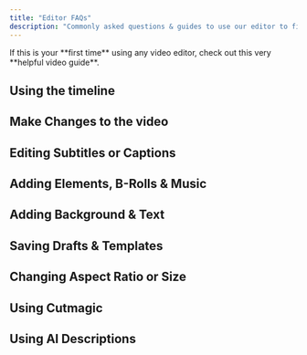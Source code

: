 ```yaml
---
title: "Editor FAQs"
description: "Commonly asked questions & guides to use our editor to fine-tune or customize your videos."
---
```


<Tip>
  If this is your **first time** using any video editor, check out this very **helpful video guide**.
</Tip>

## Using the timeline

<CardGroup cols={3}>
  <Card title="How does the timeline work?" icon="sparkles" href="https://helpdesk.quso.ai/help/editor/timeline-zoom">
    
  </Card>
  <Card title="Add / Remove segments from video" icon="sparkles" href="https://helpdesk.quso.ai/help/editor/add-segment">
    
  </Card>
  <Card title="Cut a segement from video" icon="sparkles" href="https://helpdesk.quso.ai/help/editor/cut-segment-from-video">
    
  </Card>
  <Card title="Make detailed changes with timeline zoom" icon="sparkles" href="https://helpdesk.quso.ai/help/editor/timeline-zoom">
    
  </Card>
</CardGroup>

## Make Changes to the video

<CardGroup cols={3}>
  <Card title="Change Video Position" icon="sparkles" href="https://helpdesk.quso.ai/help/editor/change-video-position">
    
  </Card>
  <Card title="Change Video Zoom" icon="sparkles" href="https://helpdesk.quso.ai/help/editor/change-video-zoom">
    
  </Card>
  <Card title="Auto Filler Word & Silence Removal" icon="sparkles" href="https://helpdesk.quso.ai/help/editor/filler-word-and-silence-removal">
    
  </Card>
</CardGroup>

## Editing Subtitles or Captions

<CardGroup cols={3}>
  <Card title="Change or correct captions" icon="sparkles" href="https://helpdesk.quso.ai/help/editor/change-or-correct-captions">
    
  </Card>
  <Card title="Change captions animation" icon="sparkles" href="https://quso.ai/help/editor/change-captions-animation">
    
  </Card>
  <Card title="Change caption style, font & effects" icon="sparkles" href="https://helpdesk.quso.ai/help/editor/change-caption-style-font-effects">
    
  </Card>
  <Card title="Add emoji to captions" icon="sparkles" href="https://helpdesk.quso.ai/help/editor/add-emoji-to-captions">
    
  </Card>
  <Card title="Add sound to captions" icon="sparkles" href="https://helpdesk.quso.ai/help/editor/add-sound-to-caption">
    
  </Card>
</CardGroup>

## Adding Elements, B-Rolls & Music

<CardGroup cols={3}>
  <Card title="Add progress bar to video" icon="sparkles" href="https://helpdesk.quso.ai/help/editor/add-progress-bar">
    
  </Card>
  <Card title="Add outro to video" icon="sparkles" href="https://helpdesk.quso.ai/help/editor/add-outro-to-video">
    
  </Card>
  <Card title="Add logo to video" icon="sparkles" href="https://helpdesk.quso.ai/help/editor/add-logo-to-video">
    
  </Card>
  <Card title="Add B-Rolls overlay to video" icon="sparkles" href="https://helpdesk.quso.ai/help/editor/add-broll-to-video">
    
  </Card>
  <Card title="Add music to video" icon="spa" iconType="regular" href="https://helpdesk.quso.ai/help/editor/add-music-to-clips">
    
  </Card>
</CardGroup>

## Adding Background & Text

<CardGroup cols={3}>
  <Card title="Change video background" icon="sparkles" href="https://helpdesk.quso.ai/help/editor/add-background-to-clips">
    
  </Card>
  <Card title="Add text overlay to video" icon="sparkles" href="https://helpdesk.quso.ai/help/editor/add-text-overlay-to-video">
    
  </Card>
  <Card title="Change text style and effects" icon="sparkles" href="https://helpdesk.quso.ai/help/editor/change-text-style-and-effects">
    
  </Card>
</CardGroup>

## Saving Drafts & Templates

<CardGroup cols={3}>
  <Card title="Create your brand template" icon="sparkles" href="https://helpdesk.quso.ai/help/editor/create-your-brand-template">
    
  </Card>
  <Card title="Save video as a draft" icon="sparkles" href="https://helpdesk.quso.ai/help/editor/save-video-as-draft">
    
  </Card>
  <Card title="Using preset templates" icon="sparkles" href="https://helpdesk.quso.ai/help/editor/using-preset-templates">
    
  </Card>
</CardGroup>

## Changing Aspect Ratio or Size

<CardGroup cols={3}>
  <Card title="Change video size or aspect ratio" icon="sparkles" href="https://helpdesk.quso.ai/help/editor/change-video-size-or-aspect-ratio">
    
  </Card>
  <Card title="Using Split Layout" icon="sparkles" href="https://helpdesk.quso.ai/help/editor/using-split-layout">
    
  </Card>
</CardGroup>

## Using Cutmagic

<CardGroup cols={3}>
  <Card title="What is Cutmagic?" icon="sparkles" href="https://helpdesk.quso.ai/help/what-is-cutmagic">
    
  </Card>
  <Card title="How to use timeline with CutMagic?" icon="sparkles" href="https://helpdesk.quso.ai/help/editor/how-to-use-timeline-with-CutMagic">
    
  </Card>
</CardGroup>

## Using AI Descriptions

<CardGroup cols={3}>
  <Card title="How to use AI Descriptions?" icon="sparkles" href="https://helpdesk.quso.ai/help/editor/how-to-use-ai-description">
    
  </Card>
</CardGroup>